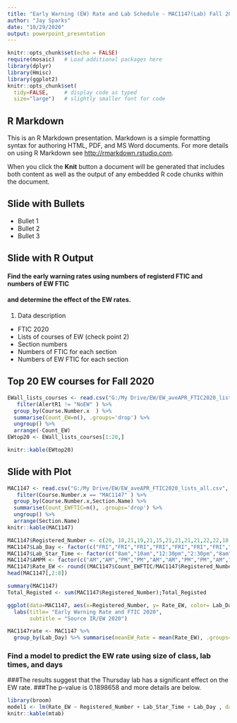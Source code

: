 ---
title: "Early Warning (EW) Rate and Lab Schedule - MAC1147(Lab) Fall 2020"
author: "Jay Sparks"
date: "10/29/2020"
output: powerpoint_presentation
---

```{r setup, include=FALSE}
knitr::opts_chunk$set(echo = FALSE)
require(mosaic)   # Load additional packages here 
library(dplyr)
library(Hmisc)
library(ggplot2)
knitr::opts_chunk$set(
  tidy=FALSE,     # display code as typed
  size="large")   # slightly smaller font for code
```

## R Markdown

This is an R Markdown presentation. Markdown is a simple formatting syntax for authoring HTML, PDF, and MS Word documents. For more details on using R Markdown see <http://rmarkdown.rstudio.com>.

When you click the **Knit** button a document will be generated that includes both content as well as the output of any embedded R code chunks within the document.

## Slide with Bullets

- Bullet 1
- Bullet 2
- Bullet 3

## Slide with R Output
#### Find the early warning rates using numbers of registerd FTIC and numbers of EW FTIC 
#### and determine the effect of the EW rates.


1. Data description
  + FTIC 2020 
  + Lists of courses of EW (check point 2)
  + Section numbers
  + Numbers of FTIC for each section
  + Numbers of EW FTIC for each section

## Top 20 EW courses for Fall 2020

```{r cars, echo = TRUE}
EWall_lists_courses <- read.csv("G:/My Drive/EW/EW_aveAPR_FTIC2020_lists_all.csv", stringsAsFactors=TRUE) %>%
   filter(AlertR1 != "NoEW" ) %>% 
  group_by(Course.Number.x  ) %>% 
  summarise(Count_EW=n(), .groups='drop') %>%
  ungroup() %>% 
  arrange(-Count_EW)
EWtop20 <- EWall_lists_courses[1:20,]

knitr::kable(EWtop20)
```

## Slide with Plot

```{r pressure}
MAC1147 <- read.csv("G:/My Drive/EW/EW_aveAPR_FTIC2020_lists_all.csv", stringsAsFactors=TRUE) %>%
   filter(Course.Number.x == "MAC1147" ) %>% 
  group_by(Course.Number.x,Section.Name) %>% 
  summarise(Count_EWFTIC=n(), .groups='drop') %>%
  ungroup() %>% 
  arrange(Section.Name)
knitr::kable(MAC1147)
```
```{r}
MAC1147$Registered_Number <- c(20, 18,21,19,21,15,21,21,21,21,22,22,18,10,23,23)
MAC1147$Lab_Day <- factor(c("FRI","FRI","FRI","FRI","FRI","FRI","FRI","FRI","FRI","FRI","FRI","THU","FRI","FRI","THU","THU"))
MAC1147$Lab_Star_Time <- factor(c("8am","10am","12:30pm","2:30pm","8am","10am","12:30pm","3pm","8am","10am","12:30pm","2:30pm","8am","2pm","11:30am","1:45pm"))
MAC1147$AMPM <- factor(c("AM","AM","PM","PM","AM","AM","PM","PM","AM","AM","PM","PM","AM","PM","AM","PM"))
MAC1147$Rate_EW <- round((MAC1147$Count_EWFTIC/MAC1147$Registered_Number), digits = 4)
head(MAC1147[,2:8])
```
```{r}
summary(MAC1147)
Total_Registed <- sum(MAC1147$Registered_Number);Total_Registed
```
```{r}

ggplot(data=MAC1147, aes(x=Registered_Number, y= Rate_EW, color= Lab_Day)) + geom_point(size=3)+
  labs(title= "Early Warning Rate and FTIC 2020",
       subtitle = "Source IR/EW 2020")
```
```{r}
MAC1147rate <- MAC1147 %>% 
  group_by(Lab_Day) %>% summarise(meanEW_Rate = mean(Rate_EW), .groups="drop");MAC1147rate
```

### Find a model to predict the EW rate using size of class, lab times, and days
###The results suggest that the Thursday lab has a significant effect on the EW rate.
###The p-value is 0.1898658 and more details are below.
```{r}
library(broom)
model1 <- lm(Rate_EW ~ Registered_Number + Lab_Star_Time + Lab_Day , data= MAC1147);mtab <- tidy(model1)
knitr::kable(mtab)
```
